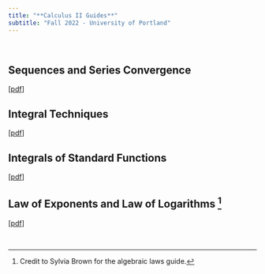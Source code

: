 ```yaml
---
title: "**Calculus II Guides**"
subtitle: "Fall 2022 - University of Portland"
---
```


<br>

## Sequences and Series Convergence

[[pdf](guides/series-convergence-tests-guide.pdf){target="_blank"}]

## Integral Techniques

[[pdf](guides/integral-techniques.pdf){target="_blank"}]

## Integrals of Standard Functions

[[pdf](guides/integrals-of-standard-functions.pdf){target="_blank"}]

## Law of Exponents and Law of Logarithms ^[Credit to Sylvia Brown for the algebraic laws guide.]

[[pdf](guides/calculus-2-notes-sylvia-b.pdf){target="_blank"}]

<br>
